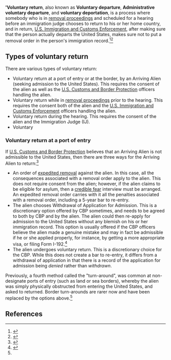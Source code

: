 ''''Voluntary return''', also known as '''Voluntary departure''', '''Administrative voluntary departure''', and '''voluntary deportation''', is a process where somebody who is in [[removal proceedings]] and scheduled for a hearing before an immigration judge chooses to return to his or her home country, and in return, [[U.S. Immigration and Customs Enforcement]], after making sure that the person actually departs the United States, makes sure not to put a removal order in the person's immigration record.<ref name=nolo>{{cite web|url = http://www.alllaw.com/articles/nolo/us-immigration/voluntary-departure-deportation.html|title = Voluntary Departure: Why "Volunteer" to be Deported? If you're facing removal from the U.S. (deportation) and have no means of defense, you may request voluntary departure to avoid some future immigration consequences.|publisher = [[NOLO]]|accessdate = February 12, 2016}}</ref><ref name=cpvisa>{{cite web|url = http://www.cpvisa.com/article_2.html|title = VOLUNTARY DEPARTURE OR REMOVAL: IS THERE ANY DIFFERENCE?|last = Pierce|first = Curtis|last2 = Marot|first2 = John Eric|publisher = CPVisa.com|accessdate = February 12, 2016}}</ref>

==Types of voluntary return ==

There are various types of voluntary return:

* Voluntary return at a port of entry or at the border, by an Arriving Alien (seeking admission to the United States). This requires the consent of the alien as well as the [[U.S. Customs and Border Protection]] officers handling the alien.
* Voluntary return while in [[removal proceedings]] prior to the hearing. This requires the consent both of the alien and the [[U.S. Immigration and Customs Enforcement]] officers handling the alien.
* Voluntary return during the hearing. This requires the consent of the alien and the Immigration Judge (IJ).
* Voluntary 
=== Voluntary return at a port of entry ===

If [[U.S. Customs and Border Protection]] believes that an Arriving Alien is not admissible to the United States, then there are three ways for the Arriving Alien to return:<ref name=asianjournal>{{cite web|url = http://asianjournal.com/immigration/expedited-removal-withdrawal-of-application-for-admission-and-voluntary-return/|title = Expedited removal, withdrawal of application for admission and voluntary return|publisher = Asian Journal|accessdate = February 12, 2016}}</ref>

* An order of [[expedited removal]] against the alien. In this case, all the consequences associated with a removal order apply to the alien. This does not require consent from the alien; however, if the alien claims to be eligible for asylum, then a [[credible fear]] interview must be arranged. An expedited removal order carries with it all the penalties associated with a removal order, including a 5-year bar to re-entry.
* The alien chooses Withdrawal of Application for Admission. This is a discretionary option offered by CBP sometimes, and needs to be agreed to both by CBP and by the alien. The alien could then re-apply for admission to the United States without any blemish on his or her immigration record. This option is usually offered if the CBP officers believe the alien made a genuine mistake and may in fact be admissible if he or she applied properly, for instance, by getting a more appropriate visa, or filing Form I-192.<ref>{{cite web|url = http://www.borderimmigrationlawyer.com/withdrawal-of-application-for/|title = Withdrawal of Application for Admission|last = Murphy|first = Sarah|publisher = Border Immigration Lawyer|accessdate = February 12, 2016}}</ref>
* The alien undergoes voluntary return. This is a discretionary choice for the CBP. While this does not create a bar to re-entry, it differs from a withdrawal of application in that there is a record of the application for admission being ''denied'' rather than ''withdrawn''.

Previously, a fourth method called the "turn-around", was common at non-designate ports of entry (such as land or sea borders), whereby the alien was simply physically obstructed from entering the United States, and asked to returned. Border turn-arounds are rarer now and have been replaced by the options above.<ref name=asianjournal/>

== References ==

{{reflist}}
